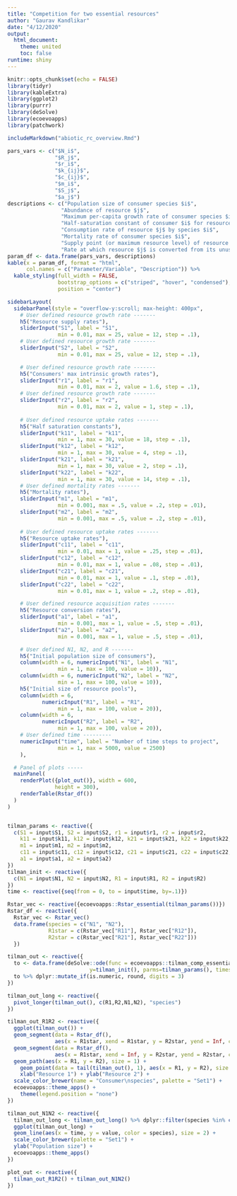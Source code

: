 ```yaml
---
title: "Competition for two essential resources"
author: "Gaurav Kandlikar"
date: "4/12/2020"
output:
  html_document:
    theme: united
    toc: false
runtime: shiny
---
```


```r
knitr::opts_chunk$set(echo = FALSE)
library(tidyr)
library(kableExtra)
library(ggplot2)
library(purrr)
library(deSolve)
library(ecoevoapps)
library(patchwork)
```


```r
includeMarkdown("abiotic_rc_overview.Rmd")
```

```r
pars_vars <- c("$N_i$",
               "$R_j$",
               "$r_i$",
               "$k_{ij}$",
               "$c_{ij}$",
               "$m_i$",
               "$S_j$",
               "$a_j$")
descriptions <- c("Population size of consumer species $i$",
                 "Abundance of resource $j$",
                 "Maximum per-capita growth rate of consumer species $i$",
                 "Half-saturation constant of consumer $i$ for resource $j$ (i.e. the concentration of resource $j$ at which species $i$ grows at half of its maximum growth rate)",
                 "Consumption rate of resource $j$ by species $i$",
                 "Mortality rate of consumer species $i$",
                 "Supply point (or maximum resource level) of resource $j$",
                 "Rate at which resource $j$ is converted from its unusable to usable form")
param_df <- data.frame(pars_vars, descriptions)
kable(x = param_df, format = "html", 
      col.names = c("Parameter/Variable", "Description")) %>%
  kable_styling(full_width = FALSE, 
                bootstrap_options = c("striped", "hover", "condensed"),
                position = "center")
```



```r
sidebarLayout(
  sidebarPanel(style = "overflow-y:scroll; max-height: 400px",
    # User defined resource growth rate -------
    h5("Resource supply rates"),
    sliderInput("S1", label = "S1",
                min = 0.01, max = 25, value = 12, step = .1),
    # User defined resource growth rate -------
    sliderInput("S2", label = "S2",
                min = 0.01, max = 25, value = 12, step = .1),

    # User defined resource growth rate -------
    h5("Consumers' max intrinsic growth rates"),
    sliderInput("r1", label = "r1",
                min = 0.01, max = 2, value = 1.6, step = .1),
    # User defined resource growth rate -------
    sliderInput("r2", label = "r2",
                min = 0.01, max = 2, value = 1, step = .1),
    
    # User defined resource uptake rates -------
    h5("Half saturation constants"),
    sliderInput("k11", label = "k11",
                min = 1, max = 30, value = 18, step = .1),
    sliderInput("k12", label = "k12",
                min = 1, max = 30, value = 4, step = .1),
    sliderInput("k21", label = "k21",
                min = 1, max = 30, value = 2, step = .1),
    sliderInput("k22", label = "k22",
                min = 1, max = 30, value = 14, step = .1),
    # User defined mortality rates -------
    h5("Mortality rates"),
    sliderInput("m1", label = "m1",
                min = 0.001, max = .5, value = .2, step = .01),
    sliderInput("m2", label = "m2",
                min = 0.001, max = .5, value = .2, step = .01),
    
    # User defined resource uptake rates -------
    h5("Resource uptake rates"),
    sliderInput("c11", label = "c11",
                min = 0.01, max = 1, value = .25, step = .01),
    sliderInput("c12", label = "c12",
                min = 0.01, max = 1, value = .08, step = .01),
    sliderInput("c21", label = "c21",
                min = 0.01, max = 1, value = .1, step = .01),
    sliderInput("c22", label = "c22",
                min = 0.01, max = 1, value = .2, step = .01),

    # User defined resource acquisition rates -------
    h5("Resource conversion rates"),
    sliderInput("a1", label = "a1",
                min = 0.001, max = 1, value = .5, step = .01),
    sliderInput("a2", label = "a2",
                min = 0.001, max = 1, value = .5, step = .01),

    # User defined N1, N2, and R -------
    h5("Initial population size of consumers"),
    column(width = 6, numericInput("N1", label = "N1",
                min = 1, max = 100, value = 10)),
    column(width = 6, numericInput("N2", label = "N2",
                min = 1, max = 100, value = 10)),
    h5("Initial size of resource pools"),
    column(width = 6,
           numericInput("R1", label = "R1",
                min = 1, max = 100, value = 20)),
    column(width = 6,
           numericInput("R2", label = "R2",
                min = 1, max = 100, value = 20)),
    # User defined time ---------
    numericInput("time", label = "Number of time steps to project",
                min = 1, max = 5000, value = 2500)
    ),

  # Panel of plots -----
  mainPanel(
    renderPlot({plot_out()}, width = 600,
               height = 300),
    renderTable(Rstar_df())
  )
)


tilman_params <- reactive({
  c(S1 = input$S1, S2 = input$S2, r1 = input$r1, r2 = input$r2,
    k11 = input$k11, k12 = input$k12, k21 = input$k21, k22 = input$k22,
    m1 = input$m1, m2 = input$m2,
    c11 = input$c11, c12 = input$c12, c21 = input$c21, c22 = input$c22,
    a1 = input$a1, a2 = input$a2)
})
tilman_init <- reactive({
  c(N1 = input$N1, N2 = input$N2, R1 = input$R1, R2 = input$R2)
})
time <- reactive({seq(from = 0, to = input$time, by=.1)})

Rstar_vec <- reactive({ecoevoapps::Rstar_essential(tilman_params())})
Rstar_df <- reactive({
  Rstar_vec <- Rstar_vec()
  data.frame(species = c("N1", "N2"),
             R1star = c(Rstar_vec["R11"], Rstar_vec["R12"]),
             R2star = c(Rstar_vec["R21"], Rstar_vec["R22"]))
  })

tilman_out <- reactive({
  to <- data.frame(deSolve::ode(func = ecoevoapps::tilman_comp_essential,
                          y=tilman_init(), parms=tilman_params(), times = time()))
  to %>% dplyr::mutate_if(is.numeric, round, digits = 3)
})

tilman_out_long <- reactive({
  pivot_longer(tilman_out(), c(R1,R2,N1,N2), "species")
})

tilman_out_R1R2 <- reactive({
  ggplot(tilman_out()) +
  geom_segment(data = Rstar_df(), 
               aes(x = R1star, xend = R1star, y = R2star, yend = Inf, color = species), size = 1.5) +
  geom_segment(data = Rstar_df(), 
               aes(x = R1star, xend = Inf, y = R2star, yend = R2star, color = species), size = 1.5) +
  geom_path(aes(x = R1, y = R2), size = 1) +
    geom_point(data = tail(tilman_out(), 1), aes(x = R1, y = R2), size = 4, stroke = 2, shape = 21) + 
    xlab("Resource 1") + ylab("Resource 2") + 
  scale_color_brewer(name = "Consumer\nspecies", palette = "Set1") +
  ecoevoapps::theme_apps() +
    theme(legend.position = "none")
})

tilman_out_N1N2 <- reactive({
  tilman_out_long <- tilman_out_long() %>% dplyr::filter(species %in% c("N1", "N2"))
  ggplot(tilman_out_long) +
  geom_line(aes(x = time, y = value, color = species), size = 2) +
  scale_color_brewer(palette = "Set1") +
  ylab("Population size") +
  ecoevoapps::theme_apps()
})

plot_out <- reactive({
  tilman_out_R1R2() + tilman_out_N1N2()
})


```
